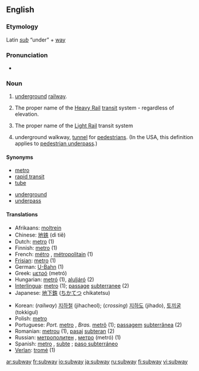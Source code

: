 {{see|Subway}}
==English==

===Etymology===
Latin ''[[sub]]'' “under” + [[way]]

===Pronunciation===
*{{audio|en-us-subway.ogg|Audio (US)}}


===Noun===
{{en-noun}}

# {{italbrac|North American}} [[underground]] [[railway]].
# {{italbrac|New York City, New York, USA}} The proper name of the [[Heavy Rail]] [[transit]] system - regardless of elevation.
# {{italbrac|Newark, New Jersey, USA}} The proper name of the [[Light Rail]] transit system
# {{British}} underground walkway, [[tunnel]] for [[pedestrian]]s. (In the USA, this definition applies to [[pedestrian underpass]].)

====Synonyms====
{{top}}
*[[metro]]
*[[rapid transit]]
*[[tube]]
{{mid}}
*[[underground]]
*[[underpass]]
{{bottom}}

====Translations====
{{top}}
*Afrikaans: [[moltrein]]
*Chinese: [[地铁]] (dì tiě)
*Dutch: [[metro]] {{m}} (1)
*Finnish: [[metro]] (1)
*French: [[métro]] {{m}}, [[métropolitain]] {{m}} (1)
*[[Frisian]]: [[metro]] (1)
*German: [[U-Bahn]] {{f}} (1)
*Greek: [[μετρό]] (metr&oacute;)
*Hungarian: [[metró]] (1), [[aluljáró]] (2)
*[[Interlingua]]: [[metro]] (1); [[passage]] [[subterranee]] (2)
*Japanese: [[地下鉄]] ([[ちかてつ]] chikatetsu)
{{mid}}
*Korean: (''railway'') [[지하철]] (jihacheol); (''crossing'') [[지하도]] (jihado), [[토끼굴]] (tokkigul) 
*Polish: [[metro]] {{n}}
*Portuguese: ''Port.'' [[metro]] {{m}}, ''Bras.'' [[metrô]] {{m}} (1); [[passagem]] [[subterrânea]] {{f}} (2)
*Romanian: [[metrou]] {{n}} (1), [[pasaj]] [[subteran]] {{n}} (2)
*Russian: [[метрополитен]] {{RUchar|(metropolitɛ́n)}} {{m}}, [[метро]] (metró){{n}} (1)
*Spanish: [[metro]] {{m}}, [[subte]] {{m}}; [[paso subterráneo]] {{m}} {{italbrac|underground walkway}}
*[[Verlan]]: [[tromé]] {{m}} (1)
{{bottom}}

[[ar:subway]]
[[fr:subway]]
[[io:subway]]
[[ja:subway]]
[[ru:subway]]
[[fi:subway]]
[[vi:subway]]
